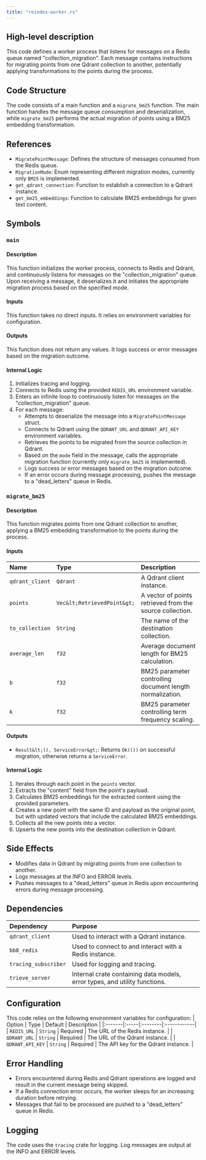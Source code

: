 ```yaml
---
title: "reindex-worker.rs"
---
```


## High-level description
This code defines a worker process that listens for messages on a Redis queue named "collection_migration". Each message contains instructions for migrating points from one Qdrant collection to another, potentially applying transformations to the points during the process.

## Code Structure
The code consists of a main function and a `migrate_bm25` function. The main function handles the message queue consumption and deserialization, while `migrate_bm25` performs the actual migration of points using a BM25 embedding transformation.

## References
- `MigratePointMessage`: Defines the structure of messages consumed from the Redis queue.
- `MigrationMode`: Enum representing different migration modes, currently only `BM25` is implemented.
- `get_qdrant_connection`: Function to establish a connection to a Qdrant instance.
- `get_bm25_embeddings`: Function to calculate BM25 embeddings for given text content.

## Symbols
### `main`
#### Description
This function initializes the worker process, connects to Redis and Qdrant, and continuously listens for messages on the "collection_migration" queue. Upon receiving a message, it deserializes it and initiates the appropriate migration process based on the specified mode.

#### Inputs
This function takes no direct inputs. It relies on environment variables for configuration.

#### Outputs
This function does not return any values. It logs success or error messages based on the migration outcome.

#### Internal Logic
1. Initializes tracing and logging.
2. Connects to Redis using the provided `REDIS_URL` environment variable.
3. Enters an infinite loop to continuously listen for messages on the "collection_migration" queue.
4. For each message:
    - Attempts to deserialize the message into a `MigratePointMessage` struct.
    - Connects to Qdrant using the `QDRANT_URL` and `QDRANT_API_KEY` environment variables.
    - Retrieves the points to be migrated from the source collection in Qdrant.
    - Based on the `mode` field in the message, calls the appropriate migration function (currently only `migrate_bm25` is implemented).
    - Logs success or error messages based on the migration outcome.
    - If an error occurs during message processing, pushes the message to a "dead_letters" queue in Redis.

### `migrate_bm25`
#### Description
This function migrates points from one Qdrant collection to another, applying a BM25 embedding transformation to the points during the process.

#### Inputs
| Name | Type | Description |
|:-----|:-----|:------------|
| `qdrant_client` | `Qdrant` | A Qdrant client instance. |
| `points` | `Vec&lt;RetrievedPoint&gt;` | A vector of points retrieved from the source collection. |
| `to_collection` | `String` | The name of the destination collection. |
| `average_len` | `f32` | Average document length for BM25 calculation. |
| `b` | `f32` | BM25 parameter controlling document length normalization. |
| `k` | `f32` | BM25 parameter controlling term frequency scaling. |

#### Outputs
- `Result&lt;(), ServiceError&gt;`: Returns `Ok(())` on successful migration, otherwise returns a `ServiceError`.

#### Internal Logic
1. Iterates through each point in the `points` vector.
2. Extracts the "content" field from the point's payload.
3. Calculates BM25 embeddings for the extracted content using the provided parameters.
4. Creates a new point with the same ID and payload as the original point, but with updated vectors that include the calculated BM25 embeddings.
5. Collects all the new points into a vector.
6. Upserts the new points into the destination collection in Qdrant.

## Side Effects
- Modifies data in Qdrant by migrating points from one collection to another.
- Logs messages at the INFO and ERROR levels.
- Pushes messages to a "dead_letters" queue in Redis upon encountering errors during message processing.

## Dependencies
| Dependency | Purpose |
|:-----------|:--------|
| `qdrant_client` | Used to interact with a Qdrant instance. |
| `bb8_redis` | Used to connect to and interact with a Redis instance. |
| `tracing_subscriber` | Used for logging and tracing. |
| `trieve_server` | Internal crate containing data models, error types, and utility functions. |

## Configuration
This code relies on the following environment variables for configuration:
| Option | Type | Default | Description |
|:-------|:-----|:--------|:------------|
| `REDIS_URL` | `String` | Required | The URL of the Redis instance. |
| `QDRANT_URL` | `String` | Required | The URL of the Qdrant instance. |
| `QDRANT_API_KEY` | `String` | Required | The API key for the Qdrant instance. |

## Error Handling
- Errors encountered during Redis and Qdrant operations are logged and result in the current message being skipped.
- If a Redis connection error occurs, the worker sleeps for an increasing duration before retrying.
- Messages that fail to be processed are pushed to a "dead_letters" queue in Redis.

## Logging
The code uses the `tracing` crate for logging. Log messages are output at the INFO and ERROR levels.
